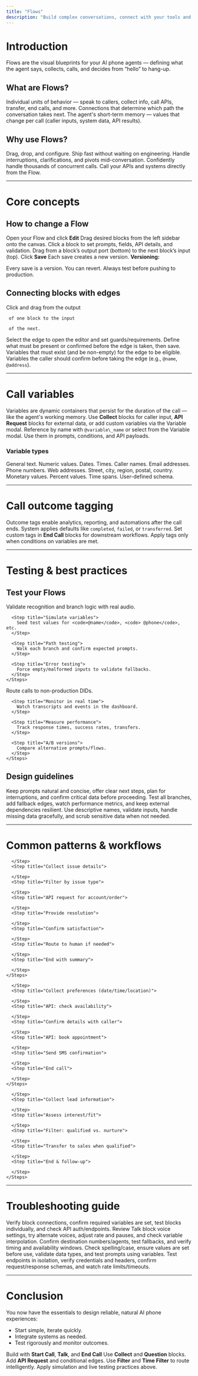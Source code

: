 ```yaml
---
title: "Flows"
description: "Build complex conversations, connect with your tools and more with flows"
---
```


# Introduction

Flows are the visual blueprints for your AI phone agents — defining what the agent says, collects, calls, and decides from “hello” to hang-up.


## What are Flows?

<Card title="Blocks" icon="sparkles">
Individual units of behavior — speak to callers, collect info, call APIs, transfer, end calls, and more.
</Card>

<Card title="Edges" icon="arrow-right">
Connections that determine which path the conversation takes next.
</Card>

<Card title="Variables" icon="tag">
The agent's short-term memory — values that change per call (caller inputs, system data, API results).
</Card>

## Why use Flows?

<Card title="No code to start">
Drag, drop, and configure. Ship fast without waiting on engineering.
</Card>

<Card title="Real-time & natural">
Handle interruptions, clarifications, and pivots mid-conversation.
</Card>

<Card title="Built to scale">
Confidently handle thousands of concurrent calls.
</Card>

<Card title="Integrations">
Call your APIs and systems directly from the Flow.
</Card>

---

# Core concepts

## How to change a Flow

<Steps>
  <Step title="Enter edit mode">
    Open your Flow and click <b>Edit</b>
  </Step>
  
  <Step title="Add blocks">
    Drag desired blocks from the left sidebar onto the canvas.
  </Step>
  
  <Step title="Configure blocks">
    Click a block to set prompts, fields, API details, and validation.
  </Step>
  
  <Step title="Connect blocks">
    Drag from a block’s output port (bottom) to the next block’s input (top).
  </Step>
  
  <Step title="Save">
    Click <b>Save</b>
    Each save creates a new version.
  </Step>
</Steps>

<info>
  <b>Versioning:</b>

   Every save is a version. You can revert. Always test before pushing to production.
</info>

## Connecting blocks with edges

<Steps>
  <Step title="Create an edge">
    Click and drag from the output

     of one block to the input

     of the next.
  </Step>
  
  <Step title="Configure the edge">
    Select the edge to open the editor and set guards/requirements.
  </Step>
  
  <Step title="Confirm & save">
    Define what must be present or confirmed before the edge is taken, then save.
  </Step>
</Steps>

<Properties>
  <Property name="required_variables" type="array">
    Variables that must exist (and be non-empty) for the edge to be eligible.
  </Property>

  <Property name="confirm_variables" type="array">
    Variables the caller should confirm before taking the edge (e.g., <code>@name</code>, <code>@address</code>).
  </Property>
</Properties>

---

# Call variables

<AccordionGroup>
  <Accordion title="What are call variables?">
  Variables are dynamic containers that persist for the duration of the call — like the agent's working memory.
</Accordion>

  <Accordion title="How to set variables">
  Use <b>Collect</b> blocks for caller input, <b>API Request</b> blocks for external data, or add custom variables via the Variable modal.
</Accordion>

  <Accordion title="How to access variables">
  Reference by name with <code>@variable\_name</code> or select from the Variable modal. Use them in prompts, conditions, and API payloads.
</Accordion>
</AccordionGroup>

### Variable types

<Properties>
  <Property name="text" type="string">General text.</Property>
  <Property name="number" type="number">Numeric values.</Property>
  <Property name="date" type="ISO date">Dates.</Property>
  <Property name="time" type="HH:mm">Times.</Property>
  <Property name="name" type="string">Caller names.</Property>
  <Property name="email" type="string">Email addresses.</Property>
  <Property name="phone" type="string">Phone numbers.</Property>
  <Property name="url" type="string">Web addresses.</Property>
  <Property name="address" type="object">Street, city, region, postal, country.</Property>
  <Property name="currency" type="number">Monetary values.</Property>
  <Property name="percentage" type="number">Percent values.</Property>
  <Property name="duration" type="string">Time spans.</Property>
  <Property name="custom" type="any">User-defined schema.</Property>
</Properties>

---

# Call outcome tagging

<info>
  Outcome tags enable analytics, reporting, and automations after the call ends.
</info>

<Card title="Automatic">
System applies defaults like <code>completed</code>, <code>failed</code>, or <code>transferred</code>.
</Card>

<Card title="Custom">
Set custom tags in <b>End Call</b> blocks for downstream workflows.
</Card>

<Card title="Conditional">
Apply tags only when conditions on variables are met.
</Card>

<Properties>
  <Property name="appointment_scheduled" type="tag" />

  <Property name="lead_qualified" type="tag" />

  <Property name="customer_satisfied" type="tag" />

  <Property name="escalation_needed" type="tag" />

  <Property name="no_show_followup" type="tag" />
</Properties>

---

# Testing & best practices

## Test your Flows

<Tabs>
  <Tab title="Simulation">
    <Steps>
      <Step title="Upload a recording">
        Validate recognition and branch logic with real audio.
      </Step>
      
      <Step title="Simulate variables">
        Seed test values for <code>@name</code>, <code> @phone</code>, etc.
      </Step>
      
      <Step title="Path testing">
        Walk each branch and confirm expected prompts.
      </Step>
      
      <Step title="Error testing">
        Force empty/malformed inputs to validate fallbacks.
      </Step>
    </Steps>
  </Tab>
  <Tab title="Live">
    <Steps>
      <Step title="Use test numbers">
        Route calls to non-production DIDs.
      </Step>
      
      <Step title="Monitor in real time">
        Watch transcripts and events in the dashboard.
      </Step>
      
      <Step title="Measure performance">
        Track response times, success rates, transfers.
      </Step>
      
      <Step title="A/B versions">
        Compare alternative prompts/flows.
      </Step>
    </Steps>
  </Tab>
</Tabs>

## Design guidelines

<AccordionGroup>
  <Accordion title="Conversation design">
  Keep prompts natural and concise, offer clear next steps, plan for interruptions, and confirm critical data before proceeding.
</Accordion>

  <Accordion title="Technical hygiene">
  Test all branches, add fallback edges, watch performance metrics, and keep external dependencies resilient.
</Accordion>

  <Accordion title="Variable management">
  Use descriptive names, validate inputs, handle missing data gracefully, and scrub sensitive data when not needed.
</Accordion>
</AccordionGroup>

---

# Common patterns & workflows

<Tabs>
  <Tab title="Customer Service">
    <Steps>
      <Step title="Start & welcome">
        
      </Step>
      <Step title="Collect issue details">
        
      </Step>
      <Step title="Filter by issue type">
        
      </Step>
      <Step title="API request for account/order">
        
      </Step>
      <Step title="Provide resolution">
        
      </Step>
      <Step title="Confirm satisfaction">
        
      </Step>
      <Step title="Route to human if needed">
        
      </Step>
      <Step title="End with summary">
        
      </Step>
    </Steps>
  </Tab>
  <Tab title="Appointment Booking">
    <Steps>
      <Step title="Start & identify caller">
        
      </Step>
      <Step title="Collect preferences (date/time/location)">
        
      </Step>
      <Step title="API: check availability">
        
      </Step>
      <Step title="Confirm details with caller">
        
      </Step>
      <Step title="API: book appointment">
        
      </Step>
      <Step title="Send SMS confirmation">
        
      </Step>
      <Step title="End call">
        
      </Step>
    </Steps>
  </Tab>
  <Tab title="Lead Qualification">
    <Steps>
      <Step title="Start & introduce purpose">
        
      </Step>
      <Step title="Collect lead information">
        
      </Step>
      <Step title="Assess interest/fit">
        
      </Step>
      <Step title="Filter: qualified vs. nurture">
        
      </Step>
      <Step title="Transfer to sales when qualified">
        
      </Step>
      <Step title="End & follow-up">
        
      </Step>
    </Steps>
  </Tab>
</Tabs>

---

# Troubleshooting guide

<AccordionGroup>
  <Accordion title="Flow not responding">
  Verify block connections, confirm required variables are set, test blocks individually, and check API auth/endpoints.
</Accordion>

  <Accordion title="Poor call quality">
  Review Talk block voice settings, try alternate voices, adjust rate and pauses, and check variable interpolation.
</Accordion>

  <Accordion title="Transfer failures">
  Confirm destination numbers/agents, test fallbacks, and verify timing and availability windows.
</Accordion>

  <Accordion title="Variable issues">
  Check spelling/case, ensure values are set before use, validate data types, and test prompts using variables.
</Accordion>

  <Accordion title="API integration problems">
  Test endpoints in isolation, verify credentials and headers, confirm request/response schemas, and watch rate limits/timeouts.
</Accordion>
</AccordionGroup>

---

# Conclusion

You now have the essentials to design reliable, natural AI phone experiences:

- Start simple, iterate quickly.
- Integrate systems as needed.
- Test rigorously and monitor outcomes.

<Steps>
  <Step title="Start simple">
    Build with <b>Start Call</b>, <b>Talk</b>, and <b>End Call</b>
  </Step>
  
  <Step title="Add interaction">
    Use <b>Collect</b> and <b>Question</b> blocks.
  </Step>
  
  <Step title="Integrate systems">
    Add <b>API Request</b> and conditional edges.
  </Step>
  
  <Step title="Optimize">
    Use <b>Filter</b> and <b>Time Filter</b> to route intelligently.
  </Step>
  
  <Step title="Test thoroughly">
    Apply simulation and live testing practices above.
  </Step>
</Steps>